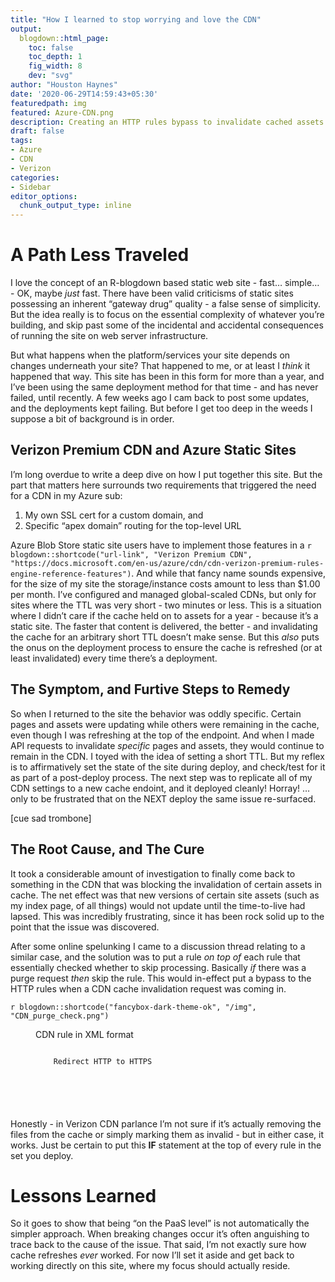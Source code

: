 ```yaml
---
title: "How I learned to stop worrying and love the CDN"
output:
  blogdown::html_page:
    toc: false
    toc_depth: 1
    fig_width: 8
    dev: "svg"
author: "Houston Haynes"
date: '2020-06-29T14:59:43+05:30'
featuredpath: img
featured: Azure-CDN.png
description: Creating an HTTP rules bypass to invalidate cached assets at deploy time
draft: false
tags:
- Azure
- CDN
- Verizon
categories: 
- Sidebar
editor_options: 
  chunk_output_type: inline
---
```


# A Path Less Traveled

I love the concept of an R-blogdown based static web site - fast... simple... - OK, maybe *just* fast. There have been valid criticisms of static sites possessing an inherent "gateway drug" quality - a false sense of simplicity. But the idea really is to focus on the essential complexity of whatever you're building, and skip past some of the incidental and accidental consequences of running the site on web server infrastructure.

But what happens when the platform/services your site depends on changes underneath your site? That happened to me, or at least I *think* it happened that way. This site has been in this form for more than a year, and I've been using the same deployment method for that time - and has never failed, until recently. A few weeks ago I cam back to post some updates, and the deployments kept failing. But before I get too deep in the weeds I suppose a bit of background is in order.

## Verizon Premium CDN and Azure Static Sites

I'm long overdue to write a deep dive on how I put together this site. But the part that matters here surrounds two requirements that triggered the need for a CDN in my Azure sub:

1. My own SSL cert for a custom domain, and 
2. Specific "apex domain" routing for the top-level URL

Azure Blob Store static site users have to implement those features in a `r blogdown::shortcode("url-link", "Verizon Premium CDN", "https://docs.microsoft.com/en-us/azure/cdn/cdn-verizon-premium-rules-engine-reference-features")`. And while that fancy name sounds expensive, for the size of my site the storage/instance costs amount to less than $1.00 per month. I've configured and managed global-scaled CDNs, but only for sites where the TTL was very short - two minutes or less. This is a situation where I didn't care if the cache held on to assets for a year - because it's a static site. The faster that content is delivered, the better - and invalidating the cache for an arbitrary short TTL doesn't make sense. But this *also* puts the onus on the deployment process to ensure the cache is refreshed (or at least invalidated) every time there's a deployment.

## The Symptom, and Furtive Steps to Remedy

So when I returned to the site the behavior was oddly specific. Certain pages and assets were updating while others were remaining in the cache, even though I was refreshing at the top of the endpoint. And when I made API requests to invalidate *specific* pages and assets, they would continue to remain in the CDN. I toyed with the idea of setting a short TTL. But my reflex is to affirmatively set the state of the site during deploy, and check/test for it as part of a post-deploy process. The next step was to replicate all of my CDN settings to a new cache endoint, and it deployed cleanly! Horray! ... only to be frustrated that on the NEXT deploy the same issue re-surfaced. 

[cue sad trombone]

## The Root Cause, and The Cure

It took a considerable amount of investigation to finally come back to something in the CDN that was blocking the invalidation of certain assets in cache. The net effect was that new versions of certain site assets (such as my index page, of all things) would not update until the time-to-live had lapsed. This was incredibly frustrating, since it has been rock solid up to the point that the issue was discovered. 

After some online spelunking I came to a discussion thread relating to a similar case, and the solution was to put a rule *on top of* each rule that essentially checked whether to skip processing. Basically _if_ there was a purge request _then_ skip the rule. This would in-effect put a bypass to the HTTP rules when a CDN cache invalidation request was coming in. 

`r blogdown::shortcode("fancybox-dark-theme-ok", "/img", "CDN_purge_check.png")`

<figure><figcaption class="caption">CDN rule in XML format</figcaption><pre><code class="xml"><rule>
    <description>Redirect HTTP to HTTPS</description>
    <match.request.request-header.wildcard name="User-Agent" result="nomatch" value="ECPurge/*" ignore-case="true">
        <match.request.request-scheme.literal value="http">
            <feature.url.url-redirect source="/0__CDN__/(.*)" destination="https://%{host}/$1" code="301"/>
        </match.request.request-scheme.literal>
    </match.request.request-header.wildcard>
</rule></code></pre></figure>

Honestly - in Verizon CDN parlance I'm not sure if it's actually removing the files from the cache or simply marking them as invalid - but in either case, it works. Just be certain to put this __IF__ statement at the top of every rule in the set you deploy.

# Lessons Learned

So it goes to show that being "on the PaaS level" is not automatically the simpler approach. When breaking changes occur it's often anguishing to trace back to the cause of the issue. That said, I'm not exactly sure how cache refreshes *ever* worked. For now I'll set it aside and get back to working directly on this site, where my focus should actually reside.